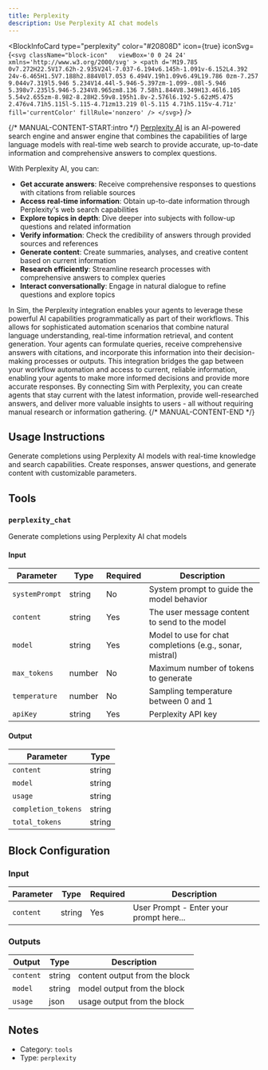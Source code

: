 ```yaml
---
title: Perplexity
description: Use Perplexity AI chat models
---
```



<BlockInfoCard 
  type="perplexity"
  color="#20808D"
  icon={true}
  iconSvg={`<svg className="block-icon"   viewBox='0 0 24 24' xmlns='http://www.w3.org/2000/svg' >
      <path
        d='M19.785 0v7.272H22.5V17.62h-2.935V24l-7.037-6.194v6.145h-1.091v-6.152L4.392 24v-6.465H1.5V7.188h2.884V0l7.053 6.494V.19h1.09v6.49L19.786 0zm-7.257 9.044v7.319l5.946 5.234V14.44l-5.946-5.397zm-1.099-.08l-5.946 5.398v7.235l5.946-5.234V8.965zm8.136 7.58h1.844V8.349H13.46l6.105 5.54v2.655zm-8.982-8.28H2.59v8.195h1.8v-2.576l6.192-5.62zM5.475 2.476v4.71h5.115l-5.115-4.71zm13.219 0l-5.115 4.71h5.115v-4.71z'
        fill='currentColor'
        fillRule='nonzero'
      />
    </svg>`}
/>

{/* MANUAL-CONTENT-START:intro */}
[Perplexity AI](https://www.perplexity.ai) is an AI-powered search engine and answer engine that combines the capabilities of large language models with real-time web search to provide accurate, up-to-date information and comprehensive answers to complex questions.

With Perplexity AI, you can:

- **Get accurate answers**: Receive comprehensive responses to questions with citations from reliable sources
- **Access real-time information**: Obtain up-to-date information through Perplexity's web search capabilities
- **Explore topics in depth**: Dive deeper into subjects with follow-up questions and related information
- **Verify information**: Check the credibility of answers through provided sources and references
- **Generate content**: Create summaries, analyses, and creative content based on current information
- **Research efficiently**: Streamline research processes with comprehensive answers to complex queries
- **Interact conversationally**: Engage in natural dialogue to refine questions and explore topics

In Sim, the Perplexity integration enables your agents to leverage these powerful AI capabilities programmatically as part of their workflows. This allows for sophisticated automation scenarios that combine natural language understanding, real-time information retrieval, and content generation. Your agents can formulate queries, receive comprehensive answers with citations, and incorporate this information into their decision-making processes or outputs. This integration bridges the gap between your workflow automation and access to current, reliable information, enabling your agents to make more informed decisions and provide more accurate responses. By connecting Sim with Perplexity, you can create agents that stay current with the latest information, provide well-researched answers, and deliver more valuable insights to users - all without requiring manual research or information gathering.
{/* MANUAL-CONTENT-END */}


## Usage Instructions

Generate completions using Perplexity AI models with real-time knowledge and search capabilities. Create responses, answer questions, and generate content with customizable parameters.



## Tools

### `perplexity_chat`

Generate completions using Perplexity AI chat models

#### Input

| Parameter | Type | Required | Description |
| --------- | ---- | -------- | ----------- |
| `systemPrompt` | string | No | System prompt to guide the model behavior |
| `content` | string | Yes | The user message content to send to the model |
| `model` | string | Yes | Model to use for chat completions \(e.g., sonar, mistral\) |
| `max_tokens` | number | No | Maximum number of tokens to generate |
| `temperature` | number | No | Sampling temperature between 0 and 1 |
| `apiKey` | string | Yes | Perplexity API key |

#### Output

| Parameter | Type |
| --------- | ---- |
| `content` | string |
| `model` | string |
| `usage` | string |
| `completion_tokens` | string |
| `total_tokens` | string |



## Block Configuration

### Input

| Parameter | Type | Required | Description | 
| --------- | ---- | -------- | ----------- | 
| `content` | string | Yes | User Prompt - Enter your prompt here... |



### Outputs

| Output | Type | Description |
| ------ | ---- | ----------- |
| `content` | string | content output from the block |
| `model` | string | model output from the block |
| `usage` | json | usage output from the block |


## Notes

- Category: `tools`
- Type: `perplexity`
